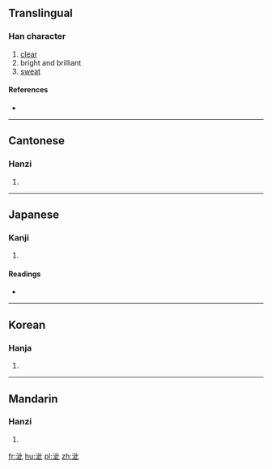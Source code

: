 ==Translingual==

===Han character===
{{Han char|rn=85|rad=水|as=06|sn=9|four=31110|canj=EYMP}}

# [[clear]]
# bright and brilliant
# [[sweat]]

====References====
* {{Han ref|kx=0616.200|dkj=17297|dj=1011.030|hdz=31606.010|uh=6CDA|ud=27866|bh=CF75|bd=53109}}

----

==Cantonese==

===Hanzi===
{{yue-hanzi|jyut=ci2|y=chi2}}

# {{defn|lang=yue|sort=水06}}

----

==Japanese==

===Kanji===
{{ja-kanji|grade=|rs=水06}}

# {{defn|lang=ja|sort=水06}}

====Readings====
* {{ja-readings|on=[[せい]] (sei), [[さい]] (sai), [[し]] (shi)|kun=[[きよい]] (kiyoi)}}

----

==Korean==

===Hanja===
{{ko-hanja|hangeul=자|eumhun=|rv=ja|mr=cha|y=ca}}

# {{defn|lang=ko|sort=水06}}

----

==Mandarin==

===Hanzi===
{{cmn-hanzi|pin=[[cǐ]] ([[ci3]]), [[fá]] ([[fa2]]), [[fán]] ([[fan2]]), [[fěng]] ([[feng3]])|wg=tz'u<sup>3</sup>, fa<sup>2</sup>, fan<sup>2</sup>, feng<sup>3</sup>}}

# {{defn|lang=cmn|sort=水06}}

[[fr:泚]]
[[hu:泚]]
[[pl:泚]]
[[zh:泚]]